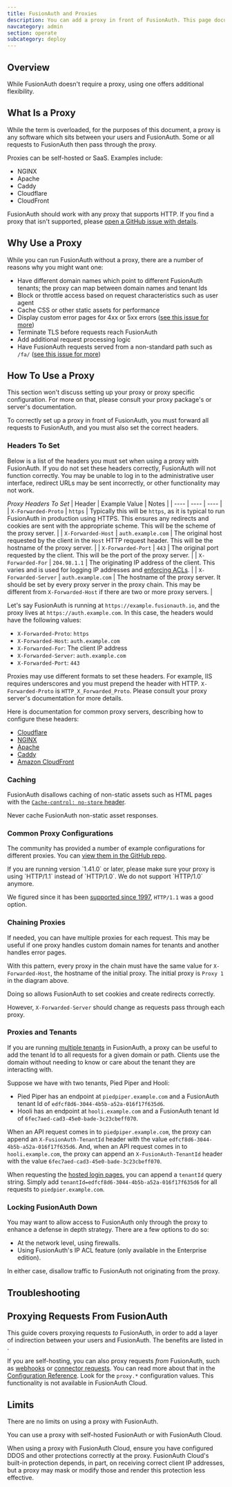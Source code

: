 ```yaml
---
title: FusionAuth and Proxies
description: You can add a proxy in front of FusionAuth. This page documents why and how.
navcategory: admin
section: operate
subcategory: deploy
---
```



## Overview

While FusionAuth doesn't require a proxy, using one offers additional flexibility.

## What Is a Proxy

While the term is overloaded, for the purposes of this document, a proxy is any software which sits between your users and FusionAuth. Some or all requests to FusionAuth then pass through the proxy.

<OneProxyDiagram alt="A typical proxy configuration." />

Proxies can be self-hosted or SaaS. Examples include:

* NGINX
* Apache
* Caddy
* Cloudflare
* CloudFront

FusionAuth should work with any proxy that supports HTTP. If you find a proxy that isn't supported, please [open a GitHub issue with details](https://github.com/fusionauth/fusionauth-issues/issues).

## Why Use a Proxy

While you can run FusionAuth without a proxy, there are a number of reasons why you might want one:

* Have different domain names which point to different FusionAuth tenants; the proxy can map between domain names and tenant Ids
* Block or throttle access based on request characteristics such as user agent
* Cache CSS or other static assets for performance
* Display custom error pages for 4xx or 5xx errors ([see this issue for more](https://github.com/FusionAuth/fusionauth-issues/issues/404))
* Terminate TLS before requests reach FusionAuth
* Add additional request processing logic
* Have FusionAuth requests served from a non-standard path such as `/fa/` ([see this issue for more](https://github.com/FusionAuth/fusionauth-issues/issues/88))

## How To Use a Proxy

This section won't discuss setting up your proxy or proxy specific configuration. For more on that, please consult your proxy package's or server's documentation. 

To correctly set up a proxy in front of FusionAuth, you must forward all requests to FusionAuth, and you must also set the correct headers. 

### Headers To Set

Below is a list of the headers you must set when using a proxy with FusionAuth. If you do not set these headers correctly, FusionAuth will not function correctly. You may be unable to log in to the administrative user interface, redirect URLs may be sent incorrectly, or other functionality may not work.

*Proxy Headers To Set*
| Header | Example Value | Notes |
| ---- | ---- | ---- |
| `X-Forwarded-Proto` | `https` | Typically this will be `https`, as it is typical to run FusionAuth in production using HTTPS. This ensures any redirects and cookies are sent with the appropriate scheme. This will be the scheme of the proxy server. |
| `X-Forwarded-Host` | `auth.example.com` | The original host requested by the client in the `Host` HTTP request header. This will be the hostname of the proxy server. |
| `X-Forwarded-Port` | `443` | The original port requested by the client. This will be the port of the proxy server. |
| `X-Forwarded-For` | `204.98.1.1` | The originating IP address of the client. This varies and is used for logging IP addresses and [enforcing ACLs](/docs/apis/ip-acl). |
| `X-Forwarded-Server` | `auth.example.com` | The hostname of the proxy server. It should be set by every proxy server in the proxy chain. This may be different from `X-Forwarded-Host` if there are two or more proxy servers. |

Let's say FusionAuth is running at `https://example.fusionauth.io`, and the proxy lives at `https://auth.example.com`. In this case, the headers would have the following values:

* `X-Forwarded-Proto`: `https`
* `X-Forwarded-Host`: `auth.example.com`
* `X-Forwarded-For`: The client IP address
* `X-Forwarded-Server`: `auth.example.com`
* `X-Forwarded-Port`: `443`

Proxies may use different formats to set these headers. For example, IIS requires underscores and you must prepend the header with HTTP. `X-Forwarded-Proto` is `HTTP_X_Forwarded_Proto`. Please consult your proxy server's documentation for more details.

Here is documentation for common proxy servers, describing how to configure these headers:

* [Cloudflare](https://developers.cloudflare.com/rules/transform/request-header-modification/)
* [NGINX](https://nginx.org/en/docs/http/ngx_http_headers_module.html)
* [Apache](https://httpd.apache.org/docs/current/mod/mod_headers.html)
* [Caddy](https://caddyserver.com/docs/caddyfile/directives/header)
* [Amazon CloudFront](https://docs.aws.amazon.com/AmazonCloudFront/latest/DeveloperGuide/add-origin-custom-headers.html)


### Caching

FusionAuth disallows caching of non-static assets such as HTML pages with the [`Cache-control: no-store` header](https://developer.mozilla.org/en-US/docs/Web/HTTP/Headers/Cache-Control).

Never cache FusionAuth non-static asset responses.

### Common Proxy Configurations

The community has provided a number of example configurations for different proxies. You can [view them in the GitHub repo](https://github.com/FusionAuth/fusionauth-contrib/tree/master/Reverse%20Proxy%20Configurations).

<Aside type="note">
If you are running version `1.41.0` or later, please make sure your proxy is using `HTTP/1.1` instead of `HTTP/1.0`. We do not support `HTTP/1.0` anymore.

We figured since it has been [supported since 1997](https://developer.mozilla.org/en-US/docs/Web/HTTP/Basics_of_HTTP/Evolution_of_HTTP), `HTTP/1.1` was a good option.
</Aside>

### Chaining Proxies

If needed, you can have multiple proxies for each request. This may be useful if one proxy handles custom domain names for tenants and another handles error pages.

<TwoProxyDiagram alt="A proxy configuration with multiple proxies." />

With this pattern, every proxy in the chain must have the same value for `X-Forwarded-Host`, the hostname of the initial proxy. The initial proxy is `Proxy 1` in the diagram above.

Doing so allows FusionAuth to set cookies and create redirects correctly.

However, `X-Forwarded-Server` should change as requests pass through each proxy.

### Proxies and Tenants

If you are running [multiple tenants](/docs/get-started/core-concepts/tenants) in FusionAuth, a proxy can be useful to add the tenant Id to all requests for a given domain or path. Clients use the domain without needing to know or care about the tenant they are interacting with.

Suppose we have with two tenants, Pied Piper and Hooli:

* Pied Piper has an endpoint at `piedpiper.example.com` and a FusionAuth tenant Id of `edfcf8d6-3044-4b5b-a52a-016f17f635d6`.
* Hooli has an endpoint at `hooli.example.com` and a FusionAuth tenant Id of `6fec7aed-cad3-45e0-bade-3c23cbeff070`.

When an API request comes in to `piedpiper.example.com`, the proxy can append an `X-FusionAuth-TenantId` header with the value `edfcf8d6-3044-4b5b-a52a-016f17f635d6`. And, when an API request comes in to `hooli.example.com`, the proxy can append an `X-FusionAuth-TenantId` header with the value `6fec7aed-cad3-45e0-bade-3c23cbeff070`.

When requesting the [hosted login pages](/docs/get-started/core-concepts/integration-points#hosted-login-pages), you can append a `tenantId` query string. Simply add `tenantId=edfcf8d6-3044-4b5b-a52a-016f17f635d6` for all requests to `piedpier.example.com`.

### Locking FusionAuth Down

You may want to allow access to FusionAuth only through the proxy to enhance a defense in depth strategy. There are a few options to do so:

* At the network level, using firewalls.
* Using FusionAuth's IP ACL feature (only available in the Enterprise edition).

In either case, disallow traffic to FusionAuth not originating from the proxy.

## Troubleshooting

<ProxyTroubleshooting />

## Proxying Requests From FusionAuth

This guide covers proxying requests *to* FusionAuth, in order to add a layer of indirection between your users and FusionAuth. The benefits are listed in <ScrollRef target="Why Use a Proxy" />.

If you are self-hosting, you can also proxy requests *from* FusionAuth, such as [webhooks](/docs/extend/events-and-webhooks/) or [connector requests](/docs/lifecycle/migrate-users/connectors/). You can read more about that in the [Configuration Reference](/docs/reference/configuration). Look for the `proxy.*` configuration values. This functionality is not available in FusionAuth Cloud.

## Limits

There are no limits on using a proxy with FusionAuth.

You can use a proxy with self-hosted FusionAuth or with FusionAuth Cloud.

When using a proxy with FusionAuth Cloud, ensure you have configured DDOS and other protections correctly at the proxy.
FusionAuth Cloud's built-in protection depends, in part, on receiving correct client IP addresses, but a proxy may mask or modify those and render this protection less effective.
